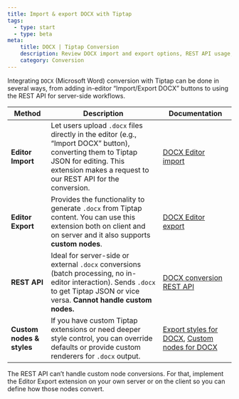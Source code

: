 ```yaml
---
title: Import & export DOCX with Tiptap
tags:
  - type: start
  - type: beta
meta:
    title: DOCX | Tiptap Conversion
    description: Review DOCX import and export options, REST API usage, and customizations for Tiptap in our docs.
    category: Conversion
---
```



Integrating `DOCX` (Microsoft Word) conversion with Tiptap can be done in several ways, from adding in-editor “Import/Export DOCX” buttons to using the REST API for server-side workflows.

| Method                    | Description                                                                                                                                                                                        | Documentation                                                                                                                                          |
|---------------------------|----------------------------------------------------------------------------------------------------------------------------------------------------------------------------------------------------|--------------------------------------------------------------------------------------------------------------------------------------------------------|
| **Editor Import**         | Let users upload `.docx` files directly in the editor (e.g., “Import DOCX” button), converting them to Tiptap JSON for editing. This extension makes a request to our REST API for the conversion. | [DOCX Editor import](/conversion/import-export/docx/editor-import)                                                                                     |
| **Editor Export**         | Provides the functionality to generate `.docx` from Tiptap content. You can use this extension both on client and on server  and it also supports **custom nodes**.                                | [DOCX Editor export](/conversion/import-export/docx/editor-export)                                                                                     |
| **REST API**              | Ideal for server-side or external `.docx` conversions (batch processing, no in-editor interaction). Sends `.docx` to get Tiptap JSON or vice versa. **Cannot handle custom nodes.**                | [DOCX conversion REST API](/conversion/import-export/docx/rest-api)                                                                                    |
| **Custom nodes & styles** | If you have custom Tiptap extensions or need deeper style control, you can override defaults or provide custom renderers for `.docx` output.                                                       | [Export styles for DOCX](/conversion/import-export/docx/export-styles), [Custom nodes for DOCX](/conversion/import-export/docx/custom-node-conversion) |

<Callout title="Information related to custom nodes" variant="hint">
    The REST API can’t handle custom node conversions. For that, implement the Editor Export extension on your own server or on the client so you can define how those nodes convert.
</Callout>

